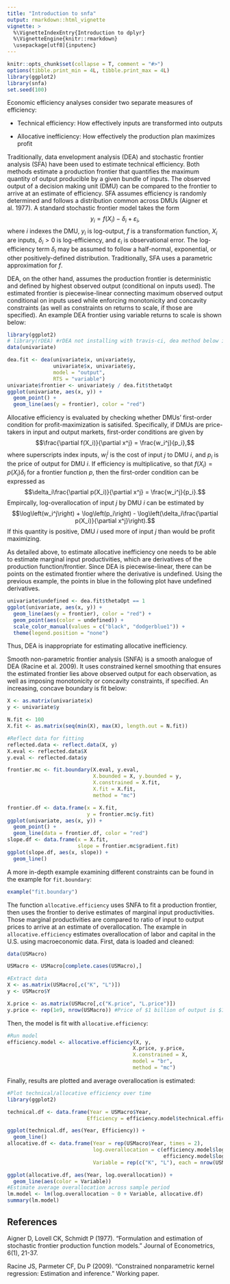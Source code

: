 ```yaml
---
title: "Introduction to snfa"
output: rmarkdown::html_vignette
vignette: >
  %\VignetteIndexEntry{Introduction to dplyr}
  %\VignetteEngine{knitr::rmarkdown}
  \usepackage[utf8]{inputenc}
---
```


```r
knitr::opts_chunk$set(collapse = T, comment = "#>")
options(tibble.print_min = 4L, tibble.print_max = 4L)
library(ggplot2)
library(snfa)
set.seed(100)
```

Economic efficiency analyses consider two separate measures of efficiency:

* Technical efficiency: How effectively inputs are transformed into outputs

* Allocative inefficiency: How effectively the production plan maximizes profit

Traditionally, data envelopment analysis (DEA) and stochastic frontier analysis (SFA) have been used to estimate technical efficiency. Both methods estimate a production frontier that quantifies the maximum quantity of output producible by a given bundle of inputs. The observed output of a decision making unit (DMU) can be compared to the frontier to arrive at an estimate of efficiency. SFA assumes efficiency is randomly determined and follows a distribution common across DMUs (Aigner et al. 1977). A standard stochastic frontier model takes the form
$$y_i = f(X_i) - \delta_i + \varepsilon_i,$$
where $i$ indexes the DMU, $y_i$ is log-output, $f$ is a transformation function, $X_i$ are inputs, $\delta_i > 0$ is log-efficiency, and $\varepsilon_i$ is observational error. The log-efficiency term $\delta_i$ may be assumed to follow a half-normal, exponential, or other positively-defined distribution. Traditionally, SFA uses a parametric approximation for $f$.

DEA, on the other hand, assumes the production frontier is deterministic and defined by highest observed output (conditional on inputs used). The estimated frontier is piecewise-linear connecting maximum observed output conditional on inputs used while enforcing monotonicity and concavity constraints (as well as constraints on returns to scale, if those are specified). An example DEA frontier using variable returns to scale is shown below:

```r
library(ggplot2)
# library(rDEA) #rDEA not installing with travis-ci, dea method below is included in snfa
data(univariate)

dea.fit <- dea(univariate$x, univariate$y,
               univariate$x, univariate$y,
               model = "output",
               RTS = "variable")
univariate$frontier <- univariate$y / dea.fit$thetaOpt
ggplot(univariate, aes(x, y)) +
  geom_point() +
  geom_line(aes(y = frontier), color = "red")
```

Allocative efficiency is evaluated by checking whether DMUs' first-order condition for profit-maximization is satisifed. Specifically, if DMUs are price-takers in input and output markets, first-order conditions are given by
$$\frac{\partial f(X_i)}{\partial x^j} = \frac{w_i^j}{p_i},$$
where superscripts index inputs, $w_i^j$ is the cost of input $j$ to DMU $i$, and $p_i$ is the price of output for DMU $i$. If efficiency is multiplicative, so that $f(X_i) = p(X_i)\delta_i$ for a frontier function $p$, then the first-order condition can be expressed as 
$$\delta_i\frac{\partial p(X_i)}{\partial x^j} = \frac{w_i^j}{p_i}.$$
Empircally, log-overallocation of input $j$ by DMU $i$ can be estimated by
$$\log\left(w_i^j\right) + \log\left(p_i\right) - \log\left(\delta_i\frac{\partial p(X_i)}{\partial x^j}\right).$$
If this quantity is positive, DMU $i$ used more of input $j$ than would be profit maximizing.

As detailed above, to estimate allocative inefficiency one needs to be able to estimate marginal input productivities, which are derivatives of the production function/frontier. Since DEA is piecewise-linear, there can be points on the estimated frontier where the derivative is undefined. Using the previous example, the points in blue in the following plot have undefined derivatives.
```r
univariate$undefined <- dea.fit$thetaOpt == 1
ggplot(univariate, aes(x, y)) +
  geom_line(aes(y = frontier), color = "red") +
  geom_point(aes(color = undefined)) +
  scale_color_manual(values = c("black", "dodgerblue1")) +
  theme(legend.position = "none")
```

Thus, DEA is inappropriate for estimating allocative inefficiency.

Smooth non-parametric frontier analysis (SNFA) is a smooth analogue of DEA (Racine et al. 2009). It uses constrained kernel smoothing that ensures the estimated frontier lies above observed output for each observation, as well as imposing monotonicity or concavity constraints, if specified. An increasing, concave boundary is fit below:
```r
X <- as.matrix(univariate$x)
y <- univariate$y

N.fit <- 100
X.fit <- as.matrix(seq(min(X), max(X), length.out = N.fit))

#Reflect data for fitting
reflected.data <- reflect.data(X, y)
X.eval <- reflected.data$X
y.eval <- reflected.data$y

frontier.mc <- fit.boundary(X.eval, y.eval, 
                            X.bounded = X, y.bounded = y,
                            X.constrained = X.fit,
                            X.fit = X.fit,
                            method = "mc")

frontier.df <- data.frame(x = X.fit,
                          y = frontier.mc$y.fit)
ggplot(univariate, aes(x, y)) +
  geom_point() +
  geom_line(data = frontier.df, color = "red")
slope.df <- data.frame(x = X.fit,
                       slope = frontier.mc$gradient.fit)
ggplot(slope.df, aes(x, slope)) +
  geom_line()
```

A more in-depth example examining different constraints can be found in the example for `fit.boundary`:
```r
example("fit.boundary")
```

The function `allocative.efficiency` uses SNFA to fit a production frontier, then uses the frontier to derive estimates of marginal input productivities. Those marginal productivities are compared to ratio of input to output prices to arrive at an estimate of overallocation. The example in `allocative.efficiency` estimates overallocation of labor and capital in the U.S. using macroeconomic data. First, data is loaded and cleaned:
```r
data(USMacro)

USMacro <- USMacro[complete.cases(USMacro),]

#Extract data
X <- as.matrix(USMacro[,c("K", "L")])
y <- USMacro$Y

X.price <- as.matrix(USMacro[,c("K.price", "L.price")])
y.price <- rep(1e9, nrow(USMacro)) #Price of $1 billion of output is $1 billion
```

Then, the model is fit with `allocative.efficiency`:
```r
#Run model
efficiency.model <- allocative.efficiency(X, y,
                                         X.price, y.price,
                                         X.constrained = X,
                                         model = "br",
                                         method = "mc")
```

Finally, results are plotted and average overallocation is estimated:
```r
#Plot technical/allocative efficiency over time
library(ggplot2)

technical.df <- data.frame(Year = USMacro$Year,
                          Efficiency = efficiency.model$technical.efficiency)

ggplot(technical.df, aes(Year, Efficiency)) +
  geom_line()
allocative.df <- data.frame(Year = rep(USMacro$Year, times = 2),
                            log.overallocation = c(efficiency.model$log.overallocation[,1],
                                                   efficiency.model$log.overallocation[,2]),
                            Variable = rep(c("K", "L"), each = nrow(USMacro)))

ggplot(allocative.df, aes(Year, log.overallocation)) +
  geom_line(aes(color = Variable))
#Estimate average overallocation across sample period
lm.model <- lm(log.overallocation ~ 0 + Variable, allocative.df)
summary(lm.model)
```

## References

Aigner D, Lovell CK, Schmidt P (1977). "Formulation and estimation of stochastic frontier production function models." Journal of Econometrics, 6(1), 21-37.

Racine JS, Parmeter CF, Du P (2009). "Constrained nonparametric kernel regression: Estimation and inference." Working paper.
